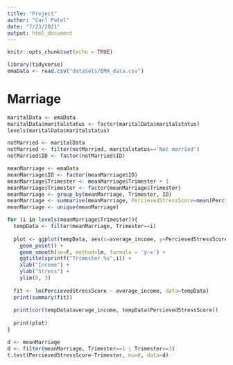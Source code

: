 ```yaml
---
title: "Project"
author: "Carl Patel"
date: "7/23/2021"
output: html_document
---
```


```r
knitr::opts_chunk$set(echo = TRUE)
```

```r
library(tidyverse)
emaData <- read.csv("dataSets/EMA_data.csv")
```


# Marriage
```r
maritalData <- emaData
maritalData$maritalstatus <- factor(maritalData$maritalstatus)
levels(maritalData$maritalstatus)

notMarried <- maritalData
notMarried <- filter(notMarried, maritalstatus=='Not married')
notMarried$ID <- factor(notMarried$ID)

```

```r
meanMarriage <- emaData
meanMarriage$ID <- factor(meanMarriage$ID)
meanMarriage$Trimester <- meanMarriage$Trimester + 1
meanMarriage$Trimester <- factor(meanMarriage$Trimester)
meanMarriage <- group_by(meanMarriage, Trimester, ID)
meanMarriage <- summarise(meanMarriage, PercievedStressScore=mean(PercievedStressScore), average_income, .groups='keep')
meanMarriage <- unique(meanMarriage)
```


```r
for (i in levels(meanMarriage$Trimester)){
  tempData <- filter(meanMarriage, Trimester==i)
  
  plot <- ggplot(tempData, aes(x=average_income, y=PercievedStressScore)) +
    geom_point() +
    geom_smooth(se=F, method=lm, formula = 'y~x') +
    ggtitle(sprintf("Trimester %s",i)) +
    xlab("Income") +
    ylab("Stress") +
    ylim(0, 3)
  
  fit <- lm(PercievedStressScore ~ average_income, data=tempData)
  print(summary(fit))
  
  print(cor(tempData$average_income, tempData$PercievedStressScore))
  
  print(plot)
}
```

```r
d <- meanMarriage
d <- filter(meanMarriage, Trimester==1 | Trimester==3)
t.test(PercievedStressScore~Trimester, mu=0, data=d)
```

